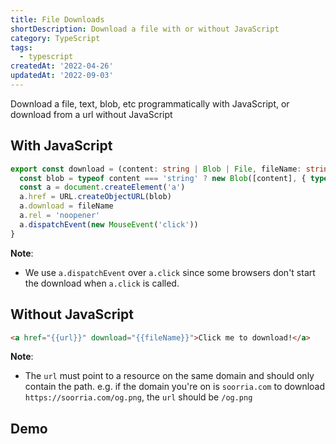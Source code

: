 ```yaml
---
title: File Downloads
shortDescription: Download a file with or without JavaScript
category: TypeScript
tags:
  - typescript
createdAt: '2022-04-26'
updatedAt: '2022-09-03'
---
```


Download a file, text, blob, etc programmatically with JavaScript, or download from a url without
JavaScript

## With JavaScript

```ts
export const download = (content: string | Blob | File, fileName: string, type?: string) => {
  const blob = typeof content === 'string' ? new Blob([content], { type }) : content
  const a = document.createElement('a')
  a.href = URL.createObjectURL(blob)
  a.download = fileName
  a.rel = 'noopener'
  a.dispatchEvent(new MouseEvent('click'))
}
```

**Note**:

- We use `a.dispatchEvent` over `a.click` since some browsers don't start the download when
  `a.click` is called.

## Without JavaScript

```html
<a href="{{url}}" download="{{fileName}}">Click me to download!</a>
```

**Note**:

- The `url` must point to a resource on the same domain and should only contain the path. e.g. if
  the domain you're on is `soorria.com` to download `https://soorria.com/og.png`, the `url` should
  be `/og.png`

## Demo


<Demo component={Example} init="always" />

